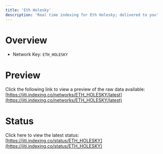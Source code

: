 ```yaml
---
title: 'Eth Holesky'
description: 'Real time indexing for Eth Holesky; delivered to you'
---
```


# Overview
- Network Key: `ETH_HOLESKY`

# Preview
Click the following link to view a preview of the raw data available: [https://jiti.indexing.co/networks/ETH_HOLESKY/latest](https://jiti.indexing.co/networks/ETH_HOLESKY/latest)

# Status
Click here to view the latest status: [https://jiti.indexing.co/status/ETH_HOLESKY](https://jiti.indexing.co/status/ETH_HOLESKY)
